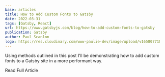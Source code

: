 ```yaml
---
base: articles
title: How to Add Custom Fonts to Gatsby
date: 2022-03-31
tags: [Gatsby, React]
url: https://www.gatsbyjs.com/blog/how-to-add-custom-fonts-to-gatsby
publication: Gatsby
author: Paul Scanlon
logo: https://res.cloudinary.com/www-paulie-dev/image/upload/v1658077182/paulie.dev/Logos/gatsby-logo_dgbkjm.png
---
```


Using methods outlined in this post I'll be demonstrating how to add custom fonts to a Gatsby site in a more performant
way.

<CtaExternal href='https://www.gatsbyjs.com/blog/how-to-add-custom-fonts-to-gatsby'>Read Full Article</CtaExternal>
